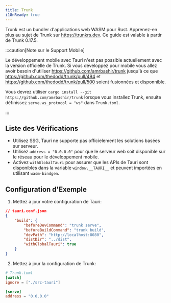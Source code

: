 ---
title: Trunk
i18nReady: true
---

Trunk est un bundler d'applications web WASM pour Rust. Apprenez-en plus au sujet de Trunk sur https://trunkrs.dev. Ce guide est valable à partir de Trunk 0.17.5.

:::caution[Note sur le Support Mobile]

Le développement mobile avec Tauri n'est pas possible actuellement avec la version officielle de Trunk. Si vous développez pour mobile vous allez avoir besoin d'utiliser https://github.com/amrbashir/trunk jusqu'à ce que https://github.com/thedodd/trunk/pull/494 et https://github.com/thedodd/trunk/pull/500 soient fusionnées et disponnible.

Vous devrez utiliser `cargo install --git https://github.com/amrbashir/trunk` lorsque vous installez Trunk, ensuite définissez `serve.ws_protocol = "ws"` dans `Trunk.toml`.

:::

## Liste des Vérifications

- Utilisez SSG, Tauri ne supporte pas officielement les solutions basées sur serveur.
- Utilisez `address = "0.0.0.0"` pour que le serveur web soit disponible sur le réseau pour le développement mobile.
- Activez `withGlobalTauri` pour assurer que les APIs de Tauri sont disponibles dans la variable `window.__TAURI__` et peuvent importées en utilisant `wasm-bindgen`.

## Configuration d'Exemple

1. Mettez à jour votre configuration de Tauri:

```json
// tauri.conf.json
{
	"build": {
		"beforeDevCommand": "trunk serve",
		"beforeBuildCommand": "trunk build",
		"devPath": "http://localhost:8080",
		"distDir": "../dist",
		"withGlobalTauri": true
	}
}
```

2. Mettez à jour la configuration de Trunk:

```toml
# Trunk.toml
[watch]
ignore = ["./src-tauri"]

[serve]
address = "0.0.0.0"
```